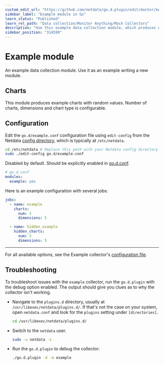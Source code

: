 ```yaml
---
custom_edit_url: "https://github.com/netdata/go.d.plugin/edit/master/modules/example/README.md"
sidebar_label: "Example module in Go"
learn_status: "Published"
learn_rel_path: "Data collection/Monitor Anything/Mock Collectors"
description: "Use this example data collection module, which produces example charts with random values, to better understand how to build your own collector in Go."
sidebar_position: "314599"
---
```



# Example module

An example data collection module. Use it as an example writing a new module.

## Charts

This module produces example charts with random values. Number of charts, dimensions and chart type is configurable.

## Configuration

Edit the `go.d/example.conf` configuration file using `edit-config` from the
Netdata [config directory](/docs/getting-started/manage-and-configure/configuration), which is typically at `/etc/netdata`.

```bash
cd /etc/netdata # Replace this path with your Netdata config directory
sudo ./edit-config go.d/example.conf
```

Disabled by default. Should be explicitly enabled
in [go.d.conf](https://github.com/netdata/go.d.plugin/blob/master/config/go.d.conf).

```yaml
# go.d.conf
modules:
  example: yes
```

Here is an example configuration with several jobs:

```yaml
jobs:
  - name: example
    charts:
      num: 3
      dimensions: 5

  - name: hidden_example
    hidden_charts:
      num: 3
      dimensions: 5
```

---

For all available options, see the Example
collector's [configuration file](https://github.com/netdata/go.d.plugin/blob/master/config/go.d/example.conf).

## Troubleshooting

To troubleshoot issues with the `example` collector, run the `go.d.plugin` with the debug option enabled. The output
should give you clues as to why the collector isn't working.

- Navigate to the `plugins.d` directory, usually at `/usr/libexec/netdata/plugins.d/`. If that's not the case on
  your system, open `netdata.conf` and look for the `plugins` setting under `[directories]`.

  ```bash
  cd /usr/libexec/netdata/plugins.d/
  ```

- Switch to the `netdata` user.

  ```bash
  sudo -u netdata -s
  ```

- Run the `go.d.plugin` to debug the collector:

  ```bash
  ./go.d.plugin -d -m example
  ```
